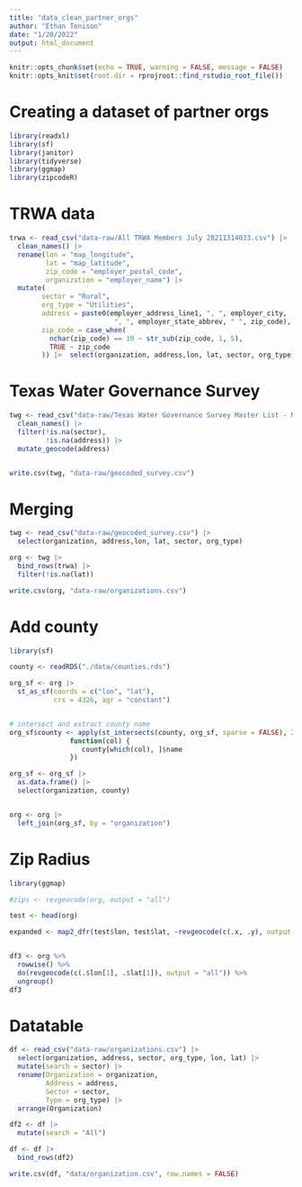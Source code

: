 ```yaml
---
title: "data_clean_partner_orgs"
author: "Ethan Tenison"
date: "1/20/2022"
output: html_document
---
```


```r
knitr::opts_chunk$set(echo = TRUE, warning = FALSE, message = FALSE)
knitr::opts_knit$set(root.dir = rprojroot::find_rstudio_root_file())
```


# Creating a dataset of partner orgs

```r
library(readxl)
library(sf)
library(janitor)
library(tidyverse)
library(ggmap)
library(zipcodeR)
```

# TRWA data 

```r

trwa <- read_csv("data-raw/All TRWA Members July 20211314033.csv") |> 
  clean_names() |> 
  rename(lon = "map_longitude",
         lat = "map_latitude",
         zip_code = "employer_postal_code",
         organization = "employer_name") |> 
  mutate(
        sector = "Rural",
        org_type = "Utilities", 
        address = paste0(employer_address_line1, ", ", employer_city,
                          ", ", employer_state_abbrev, " ", zip_code),
        zip_code = case_when(
          nchar(zip_code) == 10 ~ str_sub(zip_code, 1, 5),
          TRUE ~ zip_code
        )) |>  select(organization, address,lon, lat, sector, org_type)

```

# Texas Water Governance Survey

```r


twg <- read_csv("data-raw/Texas Water Governance Survey Master List - Master List.csv") |> 
  clean_names() |> 
  filter(!is.na(sector),
         !is.na(address)) |> 
  mutate_geocode(address)


write.csv(twg, "data-raw/geocoded_survey.csv")

```

# Merging
```r


twg <- read_csv("data-raw/geocoded_survey.csv") |> 
  select(organization, address,lon, lat, sector, org_type)

org <- twg |> 
  bind_rows(trwa) |> 
  filter(!is.na(lat))

write.csv(org, "data-raw/organizations.csv")

```

# Add county

```r

library(sf)

county <- readRDS("./data/counties.rds")

org_sf <- org |> 
  st_as_sf(coords = c("lon", "lat"),
           crs = 4326, agr = "constant")


# intersect and extract county name
org_sf$county <- apply(st_intersects(county, org_sf, sparse = FALSE), 2, 
               function(col) { 
                  county[which(col), ]$name
               })

org_sf <- org_sf |> 
  as.data.frame() |> 
  select(organization, county)


org <- org |> 
  left_join(org_sf, by = "organization")

```

# Zip Radius 

```r

library(ggmap)

#zips <- revgeocode(org, output = "all")

test <- head(org)

expanded <- map2_dfr(test$lon, test$lat, ~revgeocode(c(.x, .y), output = "all"))


df3 <- org %>%
  rowwise() %>%
  do(revgeocode(c(.$lon[1], .$lat[1]), output = "all")) %>%
  ungroup()
df3

```



# Datatable

```r

df <- read_csv("data-raw/organizations.csv") |> 
  select(organization, address, sector, org_type, lon, lat) |> 
  mutate(search = sector) |> 
  rename(Organization = organization, 
         Address = address,
         Sector = sector,
         Type = org_type) |> 
  arrange(Organization)

df2 <- df |> 
  mutate(search = "All")

df <- df |> 
  bind_rows(df2)

write.csv(df, "data/organization.csv", row.names = FALSE)

```

